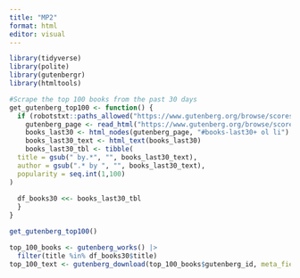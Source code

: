```yaml
---
title: "MP2"
format: html
editor: visual
---
```


```r
library(tidyverse)
library(polite)
library(gutenbergr)
library(htmltools)
```

```r
#Scrape the top 100 books from the past 30 days
get_gutenberg_top100 <- function() {
  if (robotstxt::paths_allowed("https://www.gutenberg.org/browse/scores/top#books-last30") == "TRUE") {
    gutenberg_page <- read_html("https://www.gutenberg.org/browse/scores/top#books-last30")
    books_last30 <- html_nodes(gutenberg_page, "#books-last30+ ol li")
    books_last30_text <- html_text(books_last30)
    books_last30_tbl <- tibble(
  title = gsub(" by.*", "", books_last30_text),
  author = gsub(".* by ", "", books_last30_text),
  popularity = seq.int(1,100)
)
    
  df_books30 <<- books_last30_tbl
  }
}

get_gutenberg_top100()
```
```r
top_100_books <- gutenberg_works() |>
  filter(title %in% df_books30$title)
top_100_text <- gutenberg_download(top_100_books$gutenberg_id, meta_fields = c("title", "author"))
```
